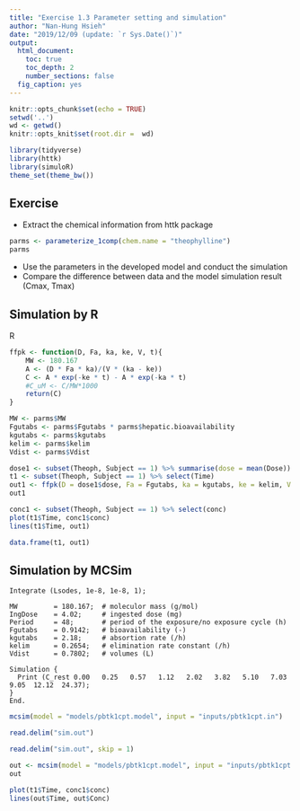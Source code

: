 ```yaml
---
title: "Exercise 1.3 Parameter setting and simulation"
author: "Nan-Hung Hsieh"
date: "2019/12/09 (update: `r Sys.Date()`)"
output: 
  html_document:
    toc: true
    toc_depth: 2
    number_sections: false
  fig_caption: yes  
---
```


```r
knitr::opts_chunk$set(echo = TRUE)
setwd('..')
wd <- getwd()
knitr::opts_knit$set(root.dir =  wd)
```

```R
library(tidyverse)
library(httk)
library(simuloR)
theme_set(theme_bw())
```


## Exercise

- Extract the chemical information from httk package

```r
parms <- parameterize_1comp(chem.name = "theophylline")
parms
```

- Use the parameters in the developed model and conduct the simulation 
- Compare the difference between data and the model simulation result (Cmax, Tmax)

## Simulation by R

R

```r
ffpk <- function(D, Fa, ka, ke, V, t){
    MW <- 180.167
    A <- (D * Fa * ka)/(V * (ka - ke))
    C <- A * exp(-ke * t) - A * exp(-ka * t)
    #C_uM <- C/MW*1000
    return(C)
}
```


```r
MW <- parms$MW
Fgutabs <- parms$Fgutabs * parms$hepatic.bioavailability
kgutabs <- parms$kgutabs
kelim <- parms$kelim
Vdist <- parms$Vdist
```


```r
dose1 <- subset(Theoph, Subject == 1) %>% summarise(dose = mean(Dose))
t1 <- subset(Theoph, Subject == 1) %>% select(Time)
out1 <- ffpk(D = dose1$dose, Fa = Fgutabs, ka = kgutabs, ke = kelim, V = Vdist, t=t1$Time)
out1
```


```r
conc1 <- subset(Theoph, Subject == 1) %>% select(conc)
plot(t1$Time, conc1$conc)
lines(t1$Time, out1)

```

```r
data.frame(t1, out1)
```


## Simulation by MCSim

```
Integrate (Lsodes, 1e-8, 1e-8, 1);

MW         = 180.167;  # moleculor mass (g/mol)
IngDose    = 4.02;     # ingested dose (mg)
Period     = 48;       # period of the exposure/no exposure cycle (h)
Fgutabs    = 0.9142;   # bioavailability (-) 
kgutabs    = 2.18;     # absortion rate (/h)
kelim      = 0.2654;   # elimination rate constant (/h)
Vdist      = 0.7802;   # volumes (L)

Simulation {
  Print (C_rest 0.00   0.25   0.57   1.12   2.02   3.82   5.10   7.03   9.05  12.12  24.37);
}
End.
```

```r
mcsim(model = "models/pbtk1cpt.model", input = "inputs/pbtk1cpt.in")
```


```r
read.delim("sim.out")
```

```r
read.delim("sim.out", skip = 1)
```


```r
out <- mcsim(model = "models/pbtk1cpt.model", input = "inputs/pbtk1cpt.in")
out
```

```r
plot(t1$Time, conc1$conc)
lines(out$Time, out$Conc)
```
